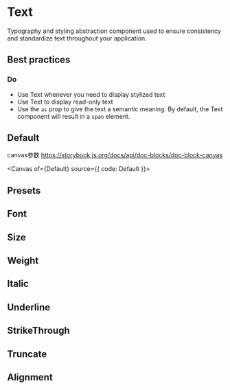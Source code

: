 

<Meta of={TextStories} />

# Text
Typography and styling abstraction component used to ensure consistency and standardize text throughout your application.

## Best practices

### Do

- Use Text whenever you need to display stylized text
- Use Text to display read-only text
- Use the `as` prop to give the text a semantic meaning. By default, the Text component will result in a `span` element.

## Default
canvas参数 https://storybook.js.org/docs/api/doc-blocks/doc-block-canvas

<Canvas of={Default} source={{
    code: Default
}}>


</Canvas>

## Presets
<Canvas of={Presets} />

## Font
<Canvas of={Font} />

## Size
<Canvas of={Size} />

## Weight
<Canvas of={Weight} />

## Italic
<Canvas of={Italic} />

## Underline
<Canvas of={Underline} />

## StrikeThrough
<Canvas of={StrikeThrough} />

## Truncate
<Canvas of={Truncate} />

## Alignment
<Canvas of={Alignment} />